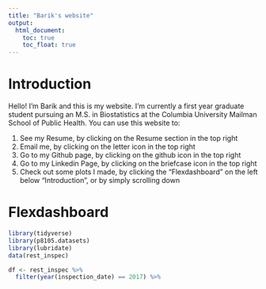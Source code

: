 ```yaml
---
title: "Barik's website"
output: 
  html_document:
    toc: true
    toc_float: true
---
```


# Introduction

Hello! I'm Barik and this is my website. I'm currently a first year graduate student pursuing an M.S. in Biostatistics at the Columbia University Mailman School of Public Health. You can use this website to:

1. See my Resume, by clicking on the Resume section in the top right
2. Email me, by clicking on the letter icon in the top right
3. Go to my Github page, by clicking on the github icon in the top right
4. Go to my Linkedin Page, by clicking on the briefcase icon in the top right
5. Check out some plots I made, by clicking the "Flexdashboard" on the left below "Introduction", or by simply scrolling down

# Flexdashboard

```r
library(tidyverse)
library(p8105.datasets)
library(lubridate)
data(rest_inspec)

df <- rest_inspec %>%
  filter(year(inspection_date) == 2017) %>%
```


